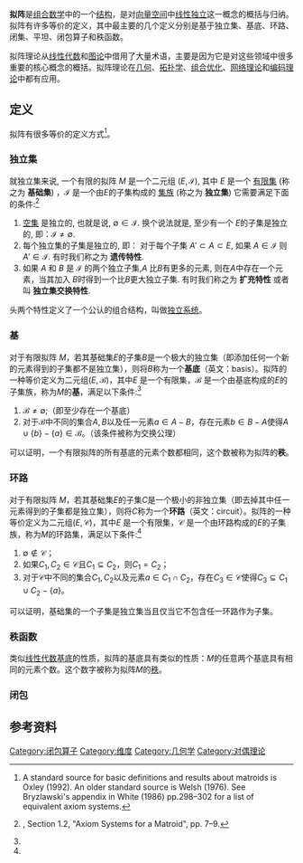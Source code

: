 '''拟阵'''是[[组合数学|组合数学]]中的一个[[数学结构|结构]]，是对[[向量空间|向量空间]]中[[线性独立|线性独立]]这一概念的概括与归纳。拟阵有许多等价的定义，其中最主要的几个定义分别是基于独立集、基底、环路、闭集、平坦、闭包算子和秩函数。

拟阵理论从[[线性代数|线性代数]]和[[图论|图论]]中借用了大量术语，主要是因为它是对这些领域中很多重要的核心概念的概括。拟阵理论在[[几何|几何]]、[[拓扑学|拓扑学]]、[[组合优化|组合优化]]、[[网络理论|网络理论]]和[[编码理论|编码理论]]中都有应用。

== 定义 ==
拟阵有很多等价的定义方式<ref name="oxley">A standard source for basic definitions and results about matroids is Oxley (1992).  An older standard source is Welsh (1976).  See Bryzlawski's appendix in White (1986) pp.298–302 for a list of equivalent axiom systems.</ref>。

===独立集===
就独立集来说, 一个有限的拟阵 <math>M</math> 是一个二元组 <math>(E,\mathcal{I})</math>, 其中 <math>E</math> 是一个 [[有限集|有限集]] (称之为 '''基础集''') ，<math>\mathcal{I}</math> 是一个由<math>E</math>的子集构成的 [[集族|集族]] (称之为 '''独立集''') 它需要满足下面的条件:<ref name="w7-9">{{harvtxt|Welsh|1976}}, Section 1.2, "Axiom Systems for a Matroid", pp. 7–9.</ref>
# [[空集|空集]] 是独立的, 也就是说, <math>\emptyset\in\mathcal{I}</math>. 换个说法就是, 至少有一个 <math>E</math>的子集是独立的, 即：<math>\mathcal{I}\neq\emptyset</math>.
# 每个独立集的子集是独立的, 即： 对于每个子集 <math>A'\subset A\subset E</math>, 如果 <math>A\in\mathcal{I}</math> 则 <math>A'\in\mathcal{I}</math>.  有时我们称之为 '''遗传特性'''.
# 如果 <math>A</math> 和 <math>B</math> 是 <math>\mathcal{I}</math> 的两个独立子集,<math>A</math> 比<math>B</math>有更多的元素, 则在<math>A</math>中存在一个元素，当其加入 <math>B</math>时得到一个比<math>B</math>更大独立子集. 有时我们称之为 '''扩充特性''' 或者叫 '''独立集交换特性'''.

头两个特性定义了一个公认的组合结构，叫做[[独立系统|独立系统]]。

===基===
对于有限拟阵 <math>M</math>，若其基础集<math>E</math>的子集<math>B</math>是一个极大的独立集（即添加任何一个新的元素得到的子集都不是独立集），则将<math>B</math>称为一个'''基底'''（英文：basis）。拟阵的一种等价定义为二元组<math>(E,\mathcal{B})</math>，其中<math>E</math> 是一个有限集，<math>\mathcal{B}</math> 是一个由基底构成的<math>E</math>的子集族，称为<math>M</math>的'''基'''，满足以下条件:<ref name="oxley"></ref>
# <math>\mathcal{B} \ne \emptyset </math>;（即至少存在一个基底）
# 对于<math>\mathcal{B}</math>中不同的集合<math>A,B</math>以及任一元素<math>a\in A-B</math>，存在元素<math>b\in B-A</math>使得<math>A\cup \{b\}-
 \{a\}\in \mathcal{B}</math>。（该条件被称为交换公理）

可以证明，一个有限拟阵的所有基底的元素个数都相同，这个数被称为拟阵的'''秩'''。

===环路===
对于有限拟阵 <math>M</math>，若其基础集<math>E</math>的子集<math>C</math>是一个极小的非独立集（即去掉其中任一元素得到的子集都是独立集），则将<math>C</math>称为一个'''环路'''（英文：circuit）。拟阵的一种等价定义为二元组<math>(E,\mathcal{C})</math>，其中<math>E</math> 是一个有限集，<math>\mathcal{C}</math> 是一个由环路构成的<math>E</math>的子集族，称为<math>M</math>的环路集，满足以下条件:<ref name="oxley"></ref>
# <math>\emptyset \notin \mathcal{C}</math>；
# 如果<math> C_{1},C_{2}\in \mathcal{C}</math>且<math> C_{1}\subseteq C_{2}</math>，则<math> C_{1} = C_{2}</math>；
# 对于<math>\mathcal{C}</math>中不同的集合<math>C_{1},C_{2}</math>以及元素<math>a\in C_{1}\cap C_{2}</math>，存在<math>C_{3}\in \mathcal{C}</math>使得<math>C_{3}\subseteq C_{1}\cup C_{2} - \{a\}</math>。

可以证明，基础集的一个子集是独立集当且仅当它不包含任一环路作为子集。

===秩函数===

类似[[基_(線性代數)|线性代数基底]]的性质，拟阵的基底具有类似的性质：<math>M</math>的任意两个基底具有相同的元素个数。这个数字被称为拟阵<math>M</math>的[[拟阵的秩|秩]]。

===闭包===


==参考资料==
{{Reflist}}

[[Category:闭包算子|Category:闭包算子]]
[[Category:维度|Category:维度]]
[[Category:几何学|Category:几何学]]
[[Category:对偶理论|Category:对偶理论]]